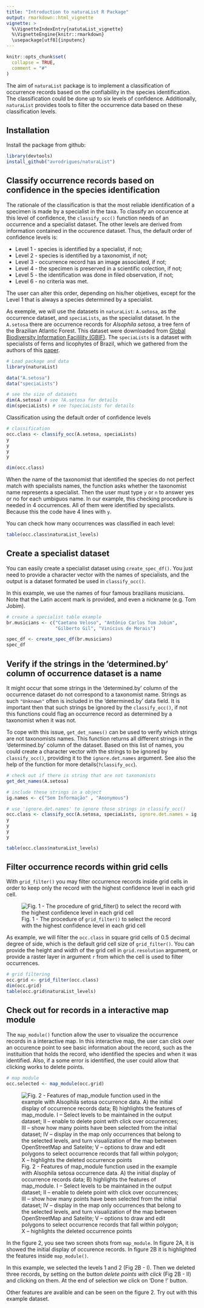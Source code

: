 ```yaml
---
title: "Introduction to naturaList R Package"
output: rmarkdown::html_vignette
vignette: >
  %\VignetteIndexEntry{natutaList_vignette}
  %\VignetteEngine{knitr::rmarkdown}
  \usepackage[utf8]{inputenc}
---
```


```r
knitr::opts_chunk$set(
  collapse = TRUE,
  comment = "#"
)
```

The aim of `naturaList` package is to implement a classification of occurrence records based on the confiability in the species identification. The classification could be done up to six levels of confidence. Additionally, `naturaList` provides tools to filter the occurrence data based on these classification levels.

## Installation
Install the package from github:

```r
library(devtools)
install_github("avrodrigues/naturaList")
```

## Classify occurrence records based on confidence in the species identification

The rationale of the classification is that the most reliable identification of a specimen is made by a specialist in the taxa. To classify an occurence at this level of confidence, the `classify_occ()` function needs of an occurrence and a specialist dataset. The other levels are derived from information contained in the occurence dataset. Thus, the default order of confidence levels is:

 * Level 1 - species is identified by a specialist, if not;
 * Level 2 - species is identified by a taxonomist, if not;
 * Level 3 - occurrence record has an image associated, if not;
 * Level 4 - the specimen is preserved in a scientific colection, if not;
 * Level 5 - the identification was done in filed observation, if not;
 * Level 6 - no criteria was met.
 
The user can alter this order, depending on his/her objetives, except for the Level 1 that is always a species determined by a specialist. 

As exemple, we will use the datasets in `naturaList`: `A.setosa`, as the occurrence dataset, and `speciaLists`, as the specialist dataset. In the `A.setosa` there are occurrence records for *Alsophila setosa*, a tree fern of the Brazilian Atlantic Forest. This dataset were downloaded from [Global Biodiversity Information Facilility (GBIF)]( https://doi.org/10.15468/dl.6jesg0). The `speciaLists` is a dataset with specialists of ferns and licophytes of Brazil, which we gathered from the authors of this [paper](http://dx.doi.org/10.1590/2175-7860201566410). 

```r
# Load package and data
library(naturaList)

data("A.setosa")
data("speciaLists")

# see the size of datasets
dim(A.setosa) # see ?A.setosa for details
dim(speciaLists) # see ?speciaLists for details
```

Classification using the default order of confidence levels
```r
# classification
occ.class <- classify_occ(A.setosa, speciaLists)
y
y
y
y

dim(occ.class)
```
 
When the name of the taxonomist that identified the species do not perfect match with specialists names, the function asks whether the taxonomist name represents a specialist. Then the user must type `y` or `n` to answer yes or no for each umbiguos name. In our example, this checking procedure is needed in 4 occurrences. All of them were identified by specialists. Because this the code have 4 lines with `y`. 


You can check how many occurrences was classified in each level:
```r
table(occ.class$naturaList_levels)
```

## Create a specialist dataset

You can easily create a specialist dataset using `create_spec_df()`. You just need to provide a character vector with the names of specialists, and the output is a dataset formated be used in `classify_occ()`. 

In this example, we use the names of four famous brazilians musicians. Note that the Latin accent mark is provided, and even a nickname (e.g. Tom Jobim). 

```r
# create a specialist table example
br.musicians <- c("Caetano Veloso", "Antônio Carlos Tom Jobim", 
                  "Gilberto Gil", "Vinícius de Morais")

spec_df <- create_spec_df(br.musicians)
spec_df
```

## Verify if the strings in the 'determined.by' column of occurrence dataset is a name 

It might occur that some strings in the 'determined.by' column of the occurrence dataset do not correspond to a taxonomist name. Strings as such `"Unknown"` often is included in the 'determined.by' data field. It is important then that such strings be ignored by the `classify_occ()`, if not this functions could flag an occurrence record as determined by a taxonomist when it was not. 

To cope with this issue, `get_det_names()` can be used to verify which strings are not taxonomists names. This function returns all different strings in the 'determined.by' column of the dataset. Based on this list of names, you could create a character vector with the strings to be ignored by `classify_occ()`, providing it to the `ignore.det.names` argument. See also the help of the function for more details(`?classify_occ`). 

```r
# check out if there is string that are not taxonomists
get_det_names(A.setosa)

# include these strings in a object
ig.names <- c("Sem Informação" , "Anonymous")

# use 'ignore.det.names' to ignore those strings in classify_occ()
occ.class <- classify_occ(A.setosa, speciaLists, ignore.det.names = ig.names)
y
y
y
y

table(occ.class$naturaList_levels)

```

## Filter occurrence records within grid cells

With `grid_filter()` you may filter occurrence records inside grid cells in order to keep only the record with the highest confidence level in each grid cell. 

![Fig. 1 - The procedure of `grid_filter()` to select the record with the highest confidence level in each grid cell](../vignettes/grid_filter.png)

As example, we will filter the `occ.class` in square grid cells of 0.5 decimal
degree of side, which is the default grid cell size of `grid_filter()`. You can 
provide the height and width of the grid cell in `grid.resolution` argument, or 
provide a raster layer in argument `r` from which the cell is used to filter 
occurrences. 

```r
# grid filtering
occ.grid <- grid_filter(occ.class)
dim(occ.grid)
table(occ.grid$naturaList_levels)
```

## Check out for records in a interactive map module

The `map_module()` function allow the user to visualize the occurrence
records in a interactive map. In this interactive map, the user can click over an
occurence point to see basic information about the record, such as the instituition
that holds the record, who identified the species and when it was identified. 
Also, if a some error is identified, the user could allow that clicking works to 
delete points. 


```r
# map module
occ.selected <- map_module(occ.grid)

```


![Fig. 2 - Features of map_module function used in the example with Alsophila setosa occurrence data. A) the initial display of occurrence records data; B) highlights the features of map_module. I – Select levels to be maintained in the output dataset; II – enable to delete point with click over occurrences; III – show how many points have been selected from the initial dataset; IV – display in the map only occurrences that belong to the selected levels, and turn visualization of the map between OpenStreetMap and Satelite; V – options to draw and edit polygons to select occurrence records that fall within polygon; X – highlights the deleted occurrence points](../vignettes/map_module.png)

In the figure 2, you see two screen shots from `map_module`. In figure 2A, it is showed the initial display of occurence records. In figure 2B it is highlighted the features inside `map_module()`. 

In this example, we selected the levels 1 and 2 (Fig 2B - I). Then we deleted three records, by setting on the button *delete points with click* (Fig 2B - II) and clicking on them. At the end of selection we click on 'Done !' button. 

Other features are avalible and can be seen on the figure 2. Try out with this example dataset. 


